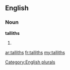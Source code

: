 ==English==

===Noun===
'''talliths'''

# {{plural of|[[tallith]]}}

[[Category:English plurals]]

[[ar:talliths]]
[[fr:talliths]]
[[my:talliths]]